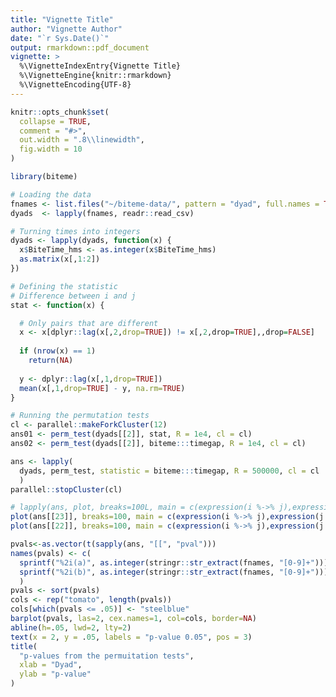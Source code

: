 ```yaml
---
title: "Vignette Title"
author: "Vignette Author"
date: "`r Sys.Date()`"
output: rmarkdown::pdf_document
vignette: >
  %\VignetteIndexEntry{Vignette Title}
  %\VignetteEngine{knitr::rmarkdown}
  %\VignetteEncoding{UTF-8}
---
```


```r
knitr::opts_chunk$set(
  collapse = TRUE,
  comment = "#>",
  out.width = ".8\\linewidth",
  fig.width = 10
)
```

<!-- We simulate the bites dyads as a poisson process with parameter $\lambda$ (bites per minute) in the following fashion: -->

<!-- Both processes, with and without mimicry, will have a length of $l \sim U(\underline{l}, \overline{l})$, this is the maximum length of the meal. -->

<!-- Independent process: Simply, for each individual $i\in\{1,2\}$ we draw time intervals $t_{ib}\sim\mbox{Exp}(\lambda)$, $b$ indexing by the number of bite, until the cumulative sum of it reaches $l$. -->

<!-- For the dependent process: Let $m_i \in [0,1]$ denote the propensity to mimicry of individual i. We start the algorithm by randomly choosing which individual starts, WLOG individual $i$ starts. We set the initial draw for each individual to be $t_{i0} = 0$. -->

<!-- 1.  If $j$ was the last one to draw, then $k$ will draw $t_{kt} \sim \mbox{Exp}\left(\lambda_k(1 - m_k) + (t_{it-1} - t_{k-1})^{-1}m_k\right)$, otherwise we set $t_{kt} \sim \mbox{Exp}\left(\lambda_k\right)$. -->

<!-- 2.  If $\sum_t t_{kt} \geq l$, stop. -->

```r
library(biteme)

# Loading the data
fnames <- list.files("~/biteme-data/", pattern = "dyad", full.names = TRUE)
dyads  <- lapply(fnames, readr::read_csv)

# Turning times into integers
dyads <- lapply(dyads, function(x) {
  x$BiteTime_hms <- as.integer(x$BiteTime_hms)
  as.matrix(x[,1:2])
})

# Defining the statistic
# Difference between i and j
stat <- function(x) {

  # Only pairs that are different
  x <- x[dplyr::lag(x[,2,drop=TRUE]) != x[,2,drop=TRUE],,drop=FALSE]
  
  if (nrow(x) == 1)
    return(NA)
  
  y <- dplyr::lag(x[,1,drop=TRUE])
  mean(x[,1,drop=TRUE] - y, na.rm=TRUE)
}

# Running the permutation tests
cl <- parallel::makeForkCluster(12)
ans01 <- perm_test(dyads[[2]], stat, R = 1e4, cl = cl)
ans02 <- perm_test(dyads[[2]], biteme:::timegap, R = 1e4, cl = cl)

ans <- lapply(
  dyads, perm_test, statistic = biteme:::timegap, R = 500000, cl = cl
  )
parallel::stopCluster(cl)
```

```r
# lapply(ans, plot, breaks=100L, main = c(expression(i %->% j),expression(j %->% i)))
plot(ans[[23]], breaks=100, main = c(expression(i %->% j),expression(j %->% i)))
plot(ans[[22]], breaks=100, main = c(expression(i %->% j),expression(j %->% i)))
```

```r
pvals<-as.vector(t(sapply(ans, "[[", "pval")))
names(pvals) <- c(
  sprintf("%2i(a)", as.integer(stringr::str_extract(fnames, "[0-9]+"))),
  sprintf("%2i(b)", as.integer(stringr::str_extract(fnames, "[0-9]+")))
  )
pvals <- sort(pvals)
cols <- rep("tomato", length(pvals))
cols[which(pvals <= .05)] <- "steelblue"
barplot(pvals, las=2, cex.names=1, col=cols, border=NA)
abline(h=.05, lwd=2, lty=2)
text(x = 2, y = .05, labels = "p-value 0.05", pos = 3)
title(
  "p-values from the permuitation tests",
  xlab = "Dyad",
  ylab = "p-value"
)
```


